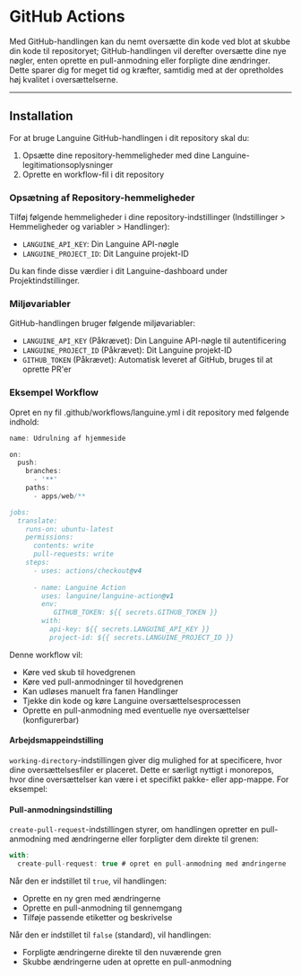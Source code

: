 # GitHub Actions

Med GitHub-handlingen kan du nemt oversætte din kode ved blot at skubbe din kode til repositoryet; GitHub-handlingen vil derefter oversætte dine nye nøgler, enten oprette en pull-anmodning eller forpligte dine ændringer.
Dette sparer dig for meget tid og kræfter, samtidig med at der opretholdes høj kvalitet i oversættelserne.

---

## Installation

For at bruge Languine GitHub-handlingen i dit repository skal du:

1. Opsætte dine repository-hemmeligheder med dine Languine-legitimationsoplysninger
2. Oprette en workflow-fil i dit repository

### Opsætning af Repository-hemmeligheder

Tilføj følgende hemmeligheder i dine repository-indstillinger (Indstillinger > Hemmeligheder og variabler > Handlinger):

- `LANGUINE_API_KEY`: Din Languine API-nøgle
- `LANGUINE_PROJECT_ID`: Dit Languine projekt-ID

Du kan finde disse værdier i dit Languine-dashboard under Projektindstillinger.



### Miljøvariabler

GitHub-handlingen bruger følgende miljøvariabler:
- `LANGUINE_API_KEY` (Påkrævet): Din Languine API-nøgle til autentificering
- `LANGUINE_PROJECT_ID` (Påkrævet): Dit Languine projekt-ID 
- `GITHUB_TOKEN` (Påkrævet): Automatisk leveret af GitHub, bruges til at oprette PR'er

### Eksempel Workflow

Opret en ny fil .github/workflows/languine.yml i dit repository med følgende indhold:

```ts title=".github/workflows/release.yml"
name: Udrulning af hjemmeside

on:
  push:
    branches:
      - '**'
    paths:
      - apps/web/**

jobs:
  translate:
    runs-on: ubuntu-latest
    permissions:
      contents: write
      pull-requests: write
    steps:
      - uses: actions/checkout@v4
      
      - name: Languine Action
        uses: languine/languine-action@v1
        env:
           GITHUB_TOKEN: ${{ secrets.GITHUB_TOKEN }}
        with:
          api-key: ${{ secrets.LANGUINE_API_KEY }}
          project-id: ${{ secrets.LANGUINE_PROJECT_ID }}
```
 
 Denne workflow vil:
- Køre ved skub til hovedgrenen
- Køre ved pull-anmodninger til hovedgrenen
- Kan udløses manuelt fra fanen Handlinger
- Tjekke din kode og køre Languine oversættelsesprocessen
- Oprette en pull-anmodning med eventuelle nye oversættelser (konfigurerbar)

#### Arbejdsmappeindstilling

`working-directory`-indstillingen giver dig mulighed for at specificere, hvor dine oversættelsesfiler er placeret. Dette er særligt nyttigt i monorepos, hvor dine oversættelser kan være i et specifikt pakke- eller app-mappe. For eksempel:

#### Pull-anmodningsindstilling

`create-pull-request`-indstillingen styrer, om handlingen opretter en pull-anmodning med ændringerne eller forpligter dem direkte til grenen:

```typescript title=".github/workflows/languine.yml"
with:
  create-pull-request: true # opret en pull-anmodning med ændringerne
```

Når den er indstillet til `true`, vil handlingen:
- Oprette en ny gren med ændringerne
- Oprette en pull-anmodning til gennemgang
- Tilføje passende etiketter og beskrivelse

Når den er indstillet til `false` (standard), vil handlingen:
- Forpligte ændringerne direkte til den nuværende gren
- Skubbe ændringerne uden at oprette en pull-anmodning